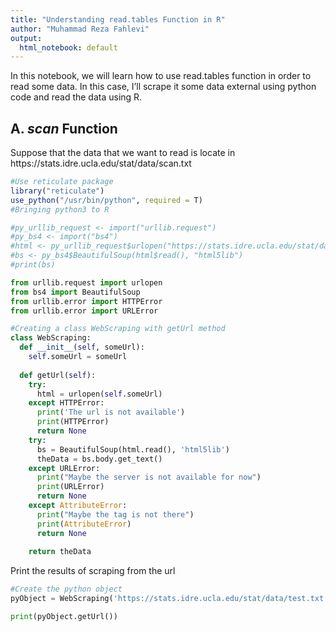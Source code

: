 ```yaml
---
title: "Understanding read.tables Function in R"
author: "Muhammad Reza Fahlevi"
output:
  html_notebook: default
---
```

In this notebook, we will learn how to use read.tables function in order to read some data. In this case, I'll scrape it some data external using python code and read the data using R.

## A. $scan$ Function
Suppose that the data that we want to read is locate in https://stats.idre.ucla.edu/stat/data/scan.txt

```r
#Use reticulate package
library("reticulate")
use_python("/usr/bin/python", required = T)
#Bringing python3 to R

#py_urllib_request <- import("urllib.request")
#py_bs4 <- import("bs4")
#html <- py_urllib_request$urlopen("https://stats.idre.ucla.edu/stat/data/test.txt")
#bs <- py_bs4$BeautifulSoup(html$read(), "html5lib")
#print(bs)

```


```python
from urllib.request import urlopen
from bs4 import BeautifulSoup
from urllib.error import HTTPError
from urllib.error import URLError

#Creating a class WebScraping with getUrl method
class WebScraping:
  def __init__(self, someUrl):
    self.someUrl = someUrl
  
  def getUrl(self):
    try:
      html = urlopen(self.someUrl)
    except HTTPError:
      print('The url is not available')
      print(HTTPError)
      return None
    try:
      bs = BeautifulSoup(html.read(), 'html5lib')
      theData = bs.body.get_text()
    except URLError:
      print("Maybe the server is not available for now")
      print(URLError)
      return None
    except AttributeError:
      print("Maybe the tag is not there")
      print(AttributeError)
      return None
    
    return theData
```
Print the results of scraping from the url
```python
#Create the python object
pyObject = WebScraping('https://stats.idre.ucla.edu/stat/data/test.txt')
```
```python
print(pyObject.getUrl())
```

